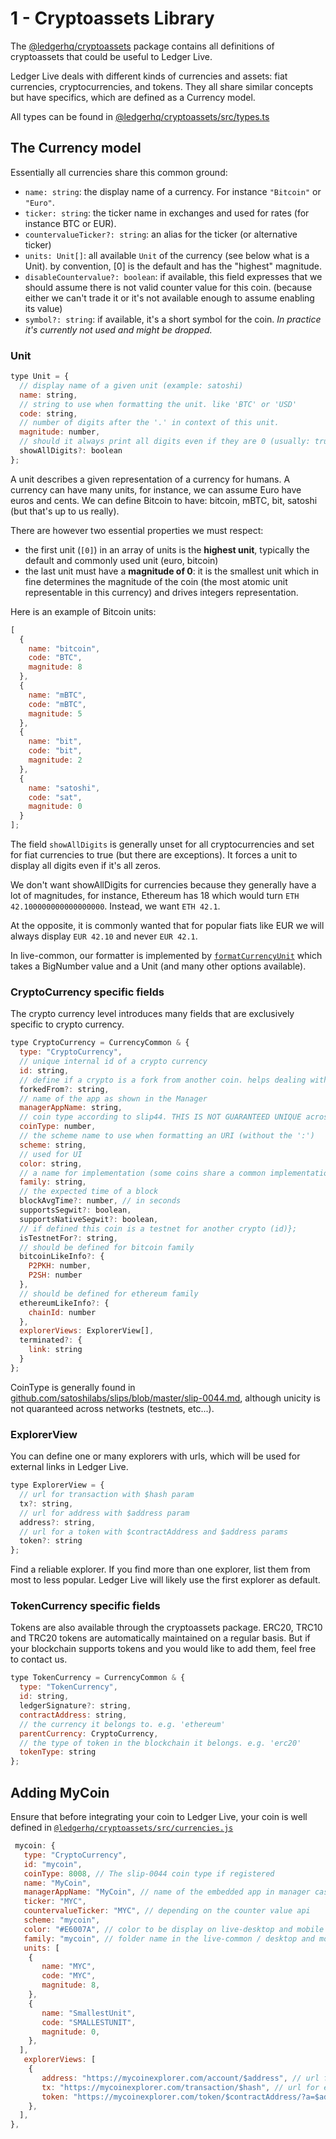 
# 1 - Cryptoassets Library

The [@ledgerhq/cryptoassets](https://github.com/LedgerHQ/docs/tree/develop/libs/ledgerjs/packages/cryptoassets) package contains all definitions of cryptoassets that could be useful to Ledger Live.

Ledger Live deals with different kinds of currencies and assets: fiat currencies, cryptocurrencies, and tokens.
They all share similar concepts but have specifics, which are defined as a Currency model.

All types can be found in [@ledgerhq/cryptoassets/src/types.ts](https://github.com/LedgerHQ/docs/blob/develop/libs/ledgerjs/packages/cryptoassets/src/types.ts)

## The Currency model

Essentially all currencies share this common ground:

- `name: string`: the display name of a currency. For instance `"Bitcoin"` or `"Euro"`.
- `ticker: string`: the ticker name in exchanges and used for rates (for instance BTC or EUR).
- `countervalueTicker?: string`: an alias for the ticker (or alternative ticker)
- `units: Unit[]`: all available `Unit` of the currency (see below what is a Unit). by convention, [0] is the default and has the "highest" magnitude.
- `disableCountervalue?: boolean`: if available, this field expresses that we should assume there is not valid counter value for this coin. (because either we can't trade it or it's not available enough to assume enabling its value)
- `symbol?: string`: if available, it's a short symbol for the coin. <i>In practice it's currently not used and might be dropped.</i>


### Unit

```js copy
type Unit = {
  // display name of a given unit (example: satoshi)
  name: string,
  // string to use when formatting the unit. like 'BTC' or 'USD'
  code: string,
  // number of digits after the '.' in context of this unit.
  magnitude: number,
  // should it always print all digits even if they are 0 (usually: true for fiats, false for cryptos)
  showAllDigits?: boolean
};
```

A unit describes a given representation of a currency for humans. A currency can have many units, for instance, we can assume Euro have euros and cents. We can define Bitcoin to have: bitcoin, mBTC, bit, satoshi (but that's up to us really).

There are however two essential properties we must respect:

- the first unit (`[0]`) in an array of units is the **highest unit**, typically the default and commonly used unit (euro, bitcoin)
- the last unit must have a **magnitude of 0**: it is the smallest unit which in fine determines the magnitude of the coin (the most atomic unit representable in this currency) and drives integers representation.

Here is an example of Bitcoin units:

```js copy
[
  {
    name: "bitcoin",
    code: "BTC",
    magnitude: 8
  },
  {
    name: "mBTC",
    code: "mBTC",
    magnitude: 5
  },
  {
    name: "bit",
    code: "bit",
    magnitude: 2
  },
  {
    name: "satoshi",
    code: "sat",
    magnitude: 0
  }
];
```

The field `showAllDigits` is generally unset for all cryptocurrencies and set for fiat currencies to true (but there are exceptions). It forces a unit to display all digits even if it's all zeros.

We don't want showAllDigits for currencies because they generally have a lot of magnitudes, for instance, Ethereum has 18 which would turn `ETH 42.100000000000000000`. Instead, we want `ETH 42.1`.

At the opposite, it is commonly wanted that for popular fiats like EUR we will always display `EUR 42.10` and never `EUR 42.1`.

In live-common, our formatter is implemented by [`formatCurrencyUnit`](https://github.com/LedgerHQ/docs/tree/develop/libs/ledger-live-common/src/currencies/formatCurrencyUnit.js) which takes a BigNumber value and a Unit (and many other options available).

### CryptoCurrency specific fields

The crypto currency level introduces many fields that are exclusively specific to crypto currency.

```js copy
type CryptoCurrency = CurrencyCommon & {
  type: "CryptoCurrency",
  // unique internal id of a crypto currency
  id: string,
  // define if a crypto is a fork from another coin. helps dealing with split/unsplit
  forkedFrom?: string,
  // name of the app as shown in the Manager
  managerAppName: string,
  // coin type according to slip44. THIS IS NOT GUARANTEED UNIQUE across currencies (e.g testnets,..)
  coinType: number,
  // the scheme name to use when formatting an URI (without the ':')
  scheme: string,
  // used for UI
  color: string,
  // a name for implementation (some coins share a common implementation like bitcoin or ethereum) - corresponds to live-common family folder name
  family: string,
  // the expected time of a block
  blockAvgTime?: number, // in seconds
  supportsSegwit?: boolean,
  supportsNativeSegwit?: boolean,
  // if defined this coin is a testnet for another crypto (id)};
  isTestnetFor?: string,
  // should be defined for bitcoin family
  bitcoinLikeInfo?: {
    P2PKH: number,
    P2SH: number
  },
  // should be defined for ethereum family
  ethereumLikeInfo?: {
    chainId: number
  },
  explorerViews: ExplorerView[],
  terminated?: {
    link: string
  }
};
```

<Callout>
  CoinType is generally found in <a href='https://github.com/satoshilabs/slips/blob/master/slip-0044.md'>github.com/satoshilabs/slips/blob/master/slip-0044.md</a>, although unicity is not quaranteed across networks (testnets, etc...).
</Callout>

### ExplorerView

You can define one or many explorers with urls, which will be used for external links in Ledger Live.

```js copy
type ExplorerView = {
  // url for transaction with $hash param
  tx?: string,
  // url for address with $address param
  address?: string,
  // url for a token with $contractAddress and $address params
  token?: string
};
```

<Callout>
  Find a reliable explorer. If you find more than one explorer, list them from most to less popular. Ledger Live will likely use the first explorer as default.
</Callout>

### TokenCurrency specific fields

Tokens are also available through the cryptoassets package. ERC20, TRC10 and TRC20 tokens are automatically maintained on a regular basis. But if your blockchain supports tokens and you would like to add them, feel free to contact us.

```js copy
type TokenCurrency = CurrencyCommon & {
  type: "TokenCurrency",
  id: string,
  ledgerSignature?: string,
  contractAddress: string,
  // the currency it belongs to. e.g. 'ethereum'
  parentCurrency: CryptoCurrency,
  // the type of token in the blockchain it belongs. e.g. 'erc20'
  tokenType: string
};
```

## Adding MyCoin

Ensure that before integrating your coin to Ledger Live, your coin is well defined in [`@ledgerhq/cryptoassets/src/currencies.js`](https://github.com/LedgerHQ/docs/blob/develop/libs/ledgerjs/packages/cryptoassets/src/currencies.ts)


```js copy
 mycoin: {
   type: "CryptoCurrency",
   id: "mycoin",
   coinType: 8008, // The slip-0044 coin type if registered
   name: "MyCoin",
   managerAppName: "MyCoin", // name of the embedded app in manager case-sensitive
   ticker: "MYC",
   countervalueTicker: "MYC", // depending on the counter value api
   scheme: "mycoin",
   color: "#E6007A", // color to be display on live-desktop and mobile
   family: "mycoin", // folder name in the live-common / desktop and mobile
   units: [
    {
       name: "MYC",
       code: "MYC",
       magnitude: 8,
    },
    {
       name: "SmallestUnit",
       code: "SMALLESTUNIT",
       magnitude: 0,
    },
  ],
   explorerViews: [
    {
       address: "https://mycoinexplorer.com/account/$address", // url for exploring an address
       tx: "https://mycoinexplorer.com/transaction/$hash", // url for exploring a transaction
       token: "https://mycoinexplorer.com/token/$contractAddress/?a=$address", // url for exploring a token address
    },
  ],
},
```
